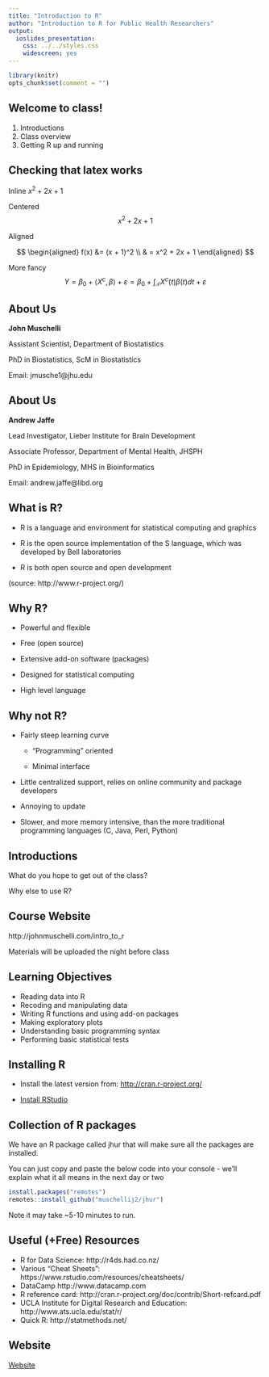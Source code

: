```yaml
---
title: "Introduction to R"
author: "Introduction to R for Public Health Researchers"
output:
  ioslides_presentation:
    css: ../../styles.css
    widescreen: yes
--- 
```


```r
library(knitr)
opts_chunk$set(comment = "")
```

## Welcome to class!

1. Introductions
2. Class overview
3. Getting R up and running

## Checking that latex works

Inline $x^2 + 2x + 1$

Centered $$x^2 + 2x + 1$$

Aligned 

$$
\begin{aligned}
f(x) &= (x + 1)^2 \\
 & = x^2 + 2x + 1
\end{aligned}
$$

More fancy $$Y=\beta_{0}+\left\langle X^{c}, \beta\right\rangle+\varepsilon=\beta_{0}+\int_{\mathcal{T}} X^{c}(t) \beta(t) d t+\varepsilon$$


## About Us

**John Muschelli** 

Assistant Scientist, Department of Biostatistics

PhD in Biostatistics, ScM in Biostatistics

Email: jmusche1@jhu.edu

## About Us

**Andrew Jaffe**

Lead Investigator, Lieber Institute for Brain Development

Associate Professor, Department of Mental Health, JHSPH

PhD in Epidemiology, MHS in Bioinformatics

Email: andrew.jaffe@libd.org


## What is R?

- R is a language and environment for statistical computing and graphics

- R is the open source implementation of the S language, which was developed by Bell laboratories

- R is both open source and open development

(source: http://www.r-project.org/)

## Why R?

* Powerful and flexible

* Free (open source)

* Extensive add-on software (packages)

* Designed for statistical computing

* High level language

## Why not R?

* Fairly steep learning curve

    * "Programming" oriented
    
    * Minimal interface
    
* Little centralized support, relies on online community and package developers

* Annoying to update

* Slower, and more memory intensive, than the more traditional programming languages (C, Java, Perl, Python)


## Introductions

What do you hope to get out of the class?

Why else to use R?

## Course Website

http://johnmuschelli.com/intro_to_r

Materials will be uploaded the night before class

## Learning Objectives

- Reading data into R
- Recoding and manipulating data
- Writing R functions and using add-on packages
- Making exploratory plots
- Understanding basic programming syntax
- Performing basic statistical tests

<!-- ## Course Format -->

<!-- * 3 modules per class session, each approximately 1 hour -->
<!--     * "Interactive" Lecture with RStudio + slides -->
<!--     * Lab/Practical experience -->

<!-- ## Grading -->

<!-- 1. Attendance/Participation: 20% -->
<!-- 2. Nightly Homework: 3 x 15% -->
<!-- 3. Final "Project": 35%  -->

<!-- ## Grading -->

<!-- * **Homework 1**: Due Tuesday by class -->

<!-- * **Homework 2**: Due Thursday by class -->

<!-- * **Homework 3**: Due Friday by class -->

<!-- * **Project**: Due 2 weeks after class ends -->

## Installing R

* Install the latest version from: [http://cran.r-project.org/](http://cran.r-project.org/ )

* [Install RStudio](https://www.rstudio.com/products/rstudio/download/)

## Collection of R packages

We have an R package called jhur that will make sure all the packages are installed.

You can just copy and paste the below code into your console - we'll explain what it all means in the next day or two

```r
install.packages("remotes")
remotes::install_github("muschellij2/jhur")
```

Note it may take ~5-10 minutes to run.

## Useful (+Free) Resources

* R for Data Science: http://r4ds.had.co.nz/ 
* Various "Cheat Sheets": https://www.rstudio.com/resources/cheatsheets/
* DataCamp http://www.datacamp.com
* R reference card: http://cran.r-project.org/doc/contrib/Short-refcard.pdf
* UCLA Institute for Digital Research and Education: http://www.ats.ucla.edu/stat/r/
* Quick R: http://statmethods.net/

## Website

[Website](http://johnmuschelli.com/intro_to_r/index.html)
